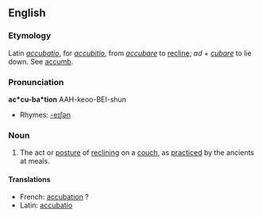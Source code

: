 ==English==

===Etymology===
Latin ''[[accubatio]]'', for ''[[accubitio]]'', from ''[[accubare]]'' to [[recline]]; ''ad'' + ''[[cubare]]'' to lie down. See [[accumb]].

===Pronunciation===
'''ac*cu-ba*tion'''
AAH-keoo-BEI-shun
*Rhymes: [[Rhymes:English:-eɪʃǝn|-eɪʃǝn]]

===Noun===
{{en-noun|-}}

# The act or [[posture]] of [[reclining]] on a [[couch]], as [[practiced]] by the ancients at meals.

====Translations====
{{trans-top|the act or posture of reclining on a couch}}
* French: [[accubation]] ?
* Latin: [[accubatio]]
{{trans-mid}}
{{trans-bottom}}